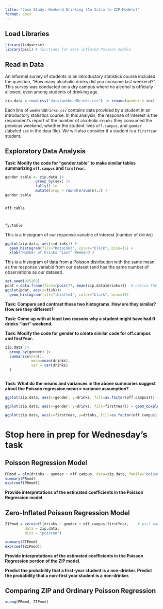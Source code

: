 ```yaml
---
title: "Case Study: Weekend Drinking (An Intro to ZIP Models)"
format: docx
---
```


## Load Libraries
```r
library(tidyverse)
library(pscl) # functions for zero inflated Poisson models
```

## Read in Data
An informal survey of students in an introductory statistics course included the question, “How many alcoholic drinks did you consume last weekend?”. This survey was conducted on a dry campus where no alcohol is officially allowed, even among students of drinking age.

```r
zip.data = read.csv("data/weekendDrinks.csv") |> rename(gender = sex)
```

Each line of `weekendDrinks.csv` contains data provided by a student in an introductory statistics course. In this analysis, the response of interest is the respondent's report of the number of alcoholic `drinks` they consumed the previous weekend, whether the student lives `off.campus`, and `gender` (labeled `sex` in the data file). We will also consider if a student is a `firstYear` student.


## Exploratory Data Analysis
__Task: Modify the code for "gender.table" to make similar tables summarizing `off.campus` and `firstYear`.__
```r
gender.table <- zip.data |>
              group_by(sex) |>
              tally() |>
              mutate(prop = round(n/sum(n),3) )
gender.table


off.table



fy.table
```

This is a histogram of our response variable of interest (number of drinks)
```r
ggplot(zip.data, aes(x=drinks)) + 
  geom_histogram(fill="hotpink3", color="black", bins=15) + 
  xlab('Number of Drinks "Last" Weekend') 

```

This is a histogram of data from a Poisson distribution with the same mean as the response variable from our dataset (and has the same number of observations as our dataset).
```r
set.seed(925203)
pdat = data.frame(fish=rpois(77, mean(zip.data$drinks)))  # notice the lame joke here?
ggplot(pdat, aes(x=fish))+
  geom_histogram(fill="thistle4", color="black", bins=15)
```

__Task: Compare and contrast these two histograms. How are they similar? How are they different?__


__Task: Come up with at least two reasons why a student might have had 0 drinks "last" weekend.__

__Task: Modify the code for gender to create similar code for off.campus and firstYear.__
```r
zip.data |>
  group_by(gender) |>
  summarise(n=n(),
            mean=mean(drinks),
            var = var(drinks)
  )



```

__Task: What do the means and variances in the above summaries suggest about the Poisson regression mean = variance assumption?__


```r
ggplot(zip.data, aes(x=gender, y=drinks, fill=as.factor(off.campus))) + geom_boxplot() + ylab('Number of drinks "last" weekend')

ggplot(zip.data, aes(x=gender, y=drinks, fill=firstYear)) + geom_boxplot() + ylab('Number of drinks "last" weekend')

ggplot(zip.data, aes(x=firstYear, y=drinks, fill=as.factor(off.campus))) + geom_boxplot() + ylab('Number of drinks "last" weekend')
```



# Stop here in prep for Wednesday's task


## Poisson Regression Model
```r
PRmod = glm(drinks ~ gender + off.campus, data=zip.data, family="poisson")
summary(PRmod)
exp(coef(PRmod))
```

__Provide interpretations of the estimated coefficients in the Poisson Regression model.__

## Zero-Inflated Poisson Regression Model
```r
ZIPmod = zeroinfl(drinks ~ gender + off.campus|firstYear,    # pscl package
         data = zip.data,
         dist = "poisson")

summary(ZIPmod)
exp(coef(ZIPmod))
```

__Provide interpretations of the estimated coefficients in the Poisson Regression portion of the ZIP model.__


__Predict the probability that a first-year student is a non-drinker. Predict the probability that a non-first year student is a non-drinker.__


## Comparing ZIP and Ordinary Poisson Regression
```r
vuong(PRmod, ZIPmod)
```

